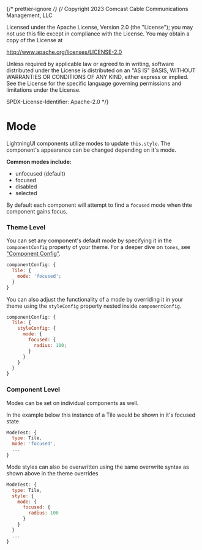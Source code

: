 ﻿{/* prettier-ignore */}
{/*
Copyright 2023 Comcast Cable Communications Management, LLC

Licensed under the Apache License, Version 2.0 (the "License");
you may not use this file except in compliance with the License.
You may obtain a copy of the License at

http://www.apache.org/licenses/LICENSE-2.0

Unless required by applicable law or agreed to in writing, software
distributed under the License is distributed on an "AS IS" BASIS,
WITHOUT WARRANTIES OR CONDITIONS OF ANY KIND, either express or implied.
See the License for the specific language governing permissions and
limitations under the License.

SPDX-License-Identifier: Apache-2.0
\*/}


<Meta title="Docs / Theming / Modes" />

# Mode

LightningUI components utilize modes to update `this.style`. The component's appearance can be changed depending on it's mode.

**Common modes include:**

- unfocused (default)
- focused
- disabled
- selected

By default each component will attempt to find a `focused` mode when thte component gains focus.

### Theme Level

You can set any component's default mode by specifying it in the `componentConfig` property of your theme. For a deeper dive on `tones`, see ["Component Config"](../?path=/docs/docs-theming-component-config--page).

```js
componentConfig: {
  Tile: {
    mode: 'focused';
  }
}
```

You can also adjust the functionality of a mode by overriding it in your theme using the `styleConfig` property nested inside `componentConfig`.

```js
componentConfig: {
  Tile: {
    styleConfig: {
      mode: {
        focused: {
          radius: 100;
        }
      }
    }
  }
}
```

### Component Level

Modes can be set on individual components as well.

In the example below this instance of a Tile would be shown in it's focused state

```js
ModeTest: {
  type: Tile,
  mode: 'focused',
  ...
}
```

Mode styles can also be overwritten using the same overwrite syntax as shown above in the theme overrides

```js
ModeTest: {
  type: Tile,
  style: {
    mode: {
      focused: {
        radius: 100
      }
    }
  }
  ...
}
```

